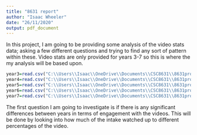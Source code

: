 ```yaml
---
title: "8631 report"
author: "Isaac Wheeler"
date: "26/11/2020"
output: pdf_document
---
```

In this project, I am going to be providing some analysis of the video stats data; asking a few different questions and trying to find any sort of pattern within these. Video stats are only provided for years 3-7 so this is where the my analysis will be based upon.

```r
year3=read.csv("C:\\Users\\Isaac\\OneDrive\\Documents\\CSC8631\\8631proj\\data\\cyber-security-3_video-stats.csv",header = TRUE)
year4=read.csv("C:\\Users\\Isaac\\OneDrive\\Documents\\CSC8631\\8631proj\\data\\cyber-security-4_video-stats.csv",header = TRUE)
year5=read.csv("C:\\Users\\Isaac\\OneDrive\\Documents\\CSC8631\\8631proj\\data\\cyber-security-5_video-stats.csv",header = TRUE)
year6=read.csv("C:\\Users\\Isaac\\OneDrive\\Documents\\CSC8631\\8631proj\\data\\cyber-security-6_video-stats.csv",header = TRUE)
year7=read.csv("C:\\Users\\Isaac\\OneDrive\\Documents\\CSC8631\\8631proj\\data\\cyber-security-7_video-stats.csv",header = TRUE)
```

The first question I am going to investigate is if there is any significant differences between years in terms of engagement with the videos. This will be done by looking into how much of the intake watched up to different percentages of the video.
